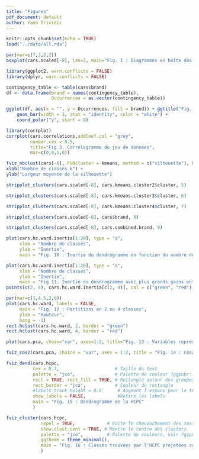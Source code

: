 ```yaml
---
title: "Figures"
pdf_document: default
author: Yann Trividic
---
```


```r
knitr::opts_chunk$set(echo = TRUE)
load("../data/all.rda")
```

```r
par(mar=c(7,3,2,2))
boxplot(cars.scaled[-8], las=2, main="Fig. 1 : Diagrammes en boîte des variables quantitatives de cars")
```

```r
library(ggplot2, warn.conflicts = FALSE)
library(dplyr, warn.conflicts = FALSE)

contingency_table <- table(cars$brand) 
df <- data.frame(brand = names(contingency_table),
                 Occurrences = as.vector(contingency_table))

ggplot(df, aes(x = "", y = Occurrences, fill = brand)) + ggtitle("Fig. 2 : Diagramme circulaire de brand") +
    geom_bar(width = 1, stat = "identity", color = "white") +
    coord_polar("y", start = 0)
```

```r
library(corrplot)
corrplot(cars.correlations,addCoef.col = "grey", 
         number.cex = 0.5, 
         title="Fig 3. Corrélogramme du jeu de données", 
         mar=c(0,0,1,0))
```

```r
fviz_nbclust(cars[-8], FUNcluster = kmeans, method = c("silhouette"), k.max = 15, nboot = 100) + labs(title="Fig. 4 : Nombre de classes optimal") +
xlab("Nombre de classes k") +
ylab("Largeur moyenne de la silhouette")
```

```r
stripplot_clusters(cars.scaled[-8], cars.kmeans.cluster2$cluster, 5)
```

```r
stripplot_clusters(cars.scaled[-8], cars.kmeans.cluster3$cluster, 6)
```

```r
stripplot_clusters(cars.scaled[-8], cars.kmeans.cluster4$cluster, 7)
```

```r
stripplot_clusters(cars.scaled[-8], cars$brand, 8)
```

```r
stripplot_clusters(cars.scaled[-8], cars.combined.brand, 9)
```

```r
plot(cars.hc.ward.inertia[1:20], type = "s", 
     xlab = "Nombre de classes", 
     ylab = "Inertie", 
     main = "Fig. 10 : Inertie du dendrogramme en fonction du nombre de classes")
```

```r
plot(cars.hc.ward.inertia[1:20], type = "s",
     xlab = "Nombre de classes", 
     ylab = "Inertie", 
     main = "Fig 11. Inertie du dendrogramme avec plus grands gains entourés")
points(c(2, 4), cars.hc.ward.inertia[c(2, 4)], col = c("green", "red"), cex = 2, lwd = 3)
```

```r
par(mar=c(1,4.5,2,0))
plot(cars.hc.ward, labels = FALSE, 
     main = "Fig. 12 : Partitions en 2 ou 4 classes", 
     ylab = "Hauteur", 
     hang = -1)
rect.hclust(cars.hc.ward, 2, border = "green")
rect.hclust(cars.hc.ward, 4, border = "red")
```

```r
plot(cars.pca, choix="var", axes=1:2, title="Fig. 13 : Variables représentées sur le premier plan factoriel")
```

```r
fviz_cos2(cars.pca, choice = "var", axes = 1:2, title = "Fig. 14 : Cos2 des variables du premier plan factoriel")
```

```r
fviz_dend(cars.hcpc, 
          cex = 0.7,                     # Taille du text
          palette = "jco",               # Palette de couleur ?ggpubr::ggpar
          rect = TRUE, rect_fill = TRUE, # Rectangle autour des groupes
          rect_border = "jco",           # Couleur du rectangle
          #labels_track_height = 0.8      # Augment l'espace pour le texte en 3D
          show_labels = FALSE,            #Retire les labels
          main = "Fig. 15 : Dendrogramme de la HCPC"
          )
```

```r
fviz_cluster(cars.hcpc,
             repel = TRUE,            # Evite le chevauchement des textes
             show.clust.cent = TRUE, # Montre le centre des clusters
             palette = "jco",         # Palette de couleurs, voir ?ggpubr::ggpar
             ggtheme = theme_minimal(),
             main = "Fig. 16 : Classes trouvées par l'HCPC projetées sur le premier plan factoriel"
             )
```

